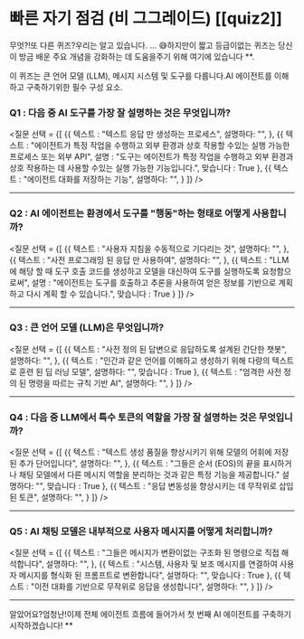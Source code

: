 # 빠른 자기 점검 (비 그그레이드)  [[quiz2]]


무엇?!또 다른 퀴즈?우리는 알고 있습니다. ... 😅하지만이 짧고 등급이없는 퀴즈는 당신이 방금 배운 주요 개념을 강화하는 데 도움을주기 위해 여기에 있습니다 **.

이 퀴즈는 큰 언어 모델 (LLM), 메시지 시스템 및 도구를 다룹니다.AI 에이전트를 이해하고 구축하기위한 필수 구성 요소.

### Q1 : 다음 중 AI 도구를 가장 잘 설명하는 것은 무엇입니까? 

<질문
선택 = {[
{{
텍스트 : "텍스트 응답 만 생성하는 프로세스",
설명하다: "",
},
{{
텍스트 : "에이전트가 특정 작업을 수행하고 외부 환경과 상호 작용할 수있는 실행 가능한 프로세스 또는 외부 API",
설명 : "도구는 에이전트가 특정 작업을 수행하고 외부 환경과 상호 작용하는 데 사용할 수있는 실행 가능한 기능입니다.",
맞습니다 : True
},
{{
텍스트 : "에이전트 대화를 저장하는 기능",
설명하다: "",
}
]}
/>

---

### Q2 : AI 에이전트는 환경에서 도구를 "행동"하는 형태로 어떻게 사용합니까? 

<질문
선택 = {[
{{
텍스트 : "사용자 지침을 수동적으로 기다리는 것",
설명하다: "",
},
{{
텍스트 : "사전 프로그래밍 된 응답 만 사용하여",
설명하다: "",
},
{{
텍스트 : "LLM에 해당 할 때 도구 호출 코드를 생성하고 모델을 대신하여 도구를 실행하도록 요청함으로써",
설명 : "에이전트는 도구를 호출하고 추론을 사용하여 얻은 정보를 기반으로 계획하고 다시 계획 할 수 있습니다.",
맞습니다 : True
}
]}
/>

---

### Q3 : 큰 언어 모델 (LLM)은 무엇입니까? 

<질문
선택 = {[
{{
텍스트 : "사전 정의 된 답변으로 응답하도록 설계된 간단한 챗봇",
설명하다: "",
},
{{
텍스트 : "인간과 같은 언어를 이해하고 생성하기 위해 다량의 텍스트로 훈련 된 딥 러닝 모델",
설명하다: "",
맞습니다 : True
},
{{
텍스트 : "엄격한 사전 정의 된 명령을 따르는 규칙 기반 AI",
설명하다: "",
}
]}
/>

---

### Q4 : 다음 중 LLM에서 특수 토큰의 역할을 가장 잘 설명하는 것은 무엇입니까? 

<질문
선택 = {[
{{
텍스트 : "텍스트 생성 품질을 향상시키기 위해 모델의 어휘에 저장된 추가 단어입니다",
설명하다: "",
},
{{
텍스트 : "그들은 순서 (EOS)의 끝을 표시하거나 채팅 모델에서 다른 메시지 역할을 분리하는 것과 같은 특정 기능을 제공합니다."
설명하다: "",
맞습니다 : True
},
{{
텍스트 : "응답 변동성을 향상시키는 데 무작위로 삽입 된 토큰",
설명하다: "",
}
]}
/>

---

### Q5 : AI 채팅 모델은 내부적으로 사용자 메시지를 어떻게 처리합니까? 

<질문
선택 = {[
{{
텍스트 : "그들은 메시지가 변환이없는 구조화 된 명령으로 직접 해석합니다",
설명하다: "",
},
{{
텍스트 : "시스템, 사용자 및 보조 메시지를 연결하여 사용자 메시지를 형식화 된 프롬프트로 변환합니다",
설명하다: "",
맞습니다 : True
},
{{
텍스트 : "이전 대화를 기반으로 무작위로 응답을 생성합니다",
설명하다: "",
}
]}
/>

---


알았어요?엄청난!이제 전체 에이전트 흐름에 들어가서 첫 번째 AI 에이전트를 구축하기 시작하겠습니다! **

